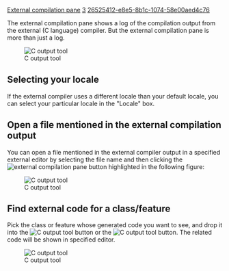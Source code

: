 [[Property:title|External compilation pane]]
[[Property:weight|3]]
[[Property:uuid|26525412-e8e5-8b1c-1074-58e00aed4c76]]
{{underconstruction}}


The external compilation pane shows a log of the compilation output from the external (C language) compiler. But the external compilation pane is more than just a log. 

[[Image:coutput1|C output tool]]  

==Selecting your locale==

If the external compiler uses a different locale than your default locale, you can select your particular locale in the "Locale" box.

==Open a file mentioned in the external compilation output==

You can open a file mentioned in the external compiler output in a specified external editor by selecting the file name and then clicking the  [[Image:metrics-tool--command-send-to-external-editor-icon|external compilation pane]]  button highlighted in the following figure:

[[Image:coutput2|C output tool]]  

==Find external code for a class/feature==

Pick the class or feature whose generated code you want to see, and drop it into the  [[Image:coutput4|C output tool]] button or the  [[Image:coutput5|C output tool]]  button. The related code will be shown in specified editor. 

[[Image:coutput3|C output tool]]  




